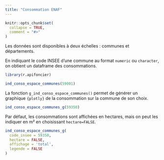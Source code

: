 ```yaml
---
title: "Consommation ENAF"
---
```


```r
knitr::opts_chunk$set(
  collapse = TRUE,
  comment = "#>"
)
```

Les données sont disponibles à deux échelles : communes et départements.

En indiquant le code INSEE d'une commune au format `numeric` ou `character`, on obtient un dataframe des consommations.

```r
library(r.apifoncier)

ind_conso_espace_communes(59001)
```

La fonction `g_ind_conso_espace_communes()` permet de générer un graphique `{plotly}` de la consommation sur la commune de son choix.

```r
ind_conso_espace_communes_g(59350)
```

Par défaut, les consommations sont affichées en hectares, mais on peut les indiquer en m² en choisissant `hectare=FALSE`.

```r
ind_conso_espace_communes_g(
  code_insee = 59350,
  hectare = FALSE,
  affichage = 'total',
  legende = FALSE
)
```
